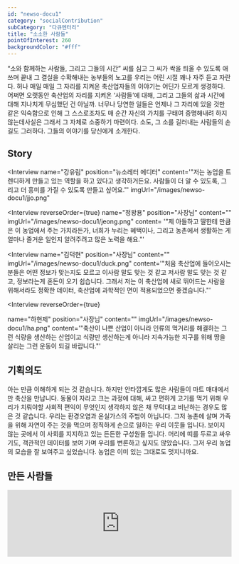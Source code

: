 ```yaml
---
id: "newso-docu1"
category: "socialContribution"
subCategory: "다큐멘터리"
title: "소소한 사람들"
pointOfInterest: 260
backgroundColor: "#fff"
---
```


“소와 함께하는 사람들, 그리고 그들의 시간”
씨를 심고 그 씨가 싹을 틔울 수 있도록 애쓰며 끝내 그 결실을 수확해내는 농부들의 노고를 우리는 어린 시절 꽤나 자주 듣고 자란다. 허나 매일 매일 그 자리를 지켜온 축산업자들의 이야기는 어딘가 모르게 생경하다. 어쩌면 오랫동안 축산업의 자리를 지켜온 ‘사람들’에 대해, 그리고 그들의 삶과 시간에 대해 지나치게 무심했던 건 아닐까.
너무나 당연한 일들은 언제나 그 자리에 있을 것만 같은 익숙함으로 인해 그 스스로조차도 매 순간 자신의 가치를 구태여 증명해내려 하지 않는데사실은 그래서 그 자체로 소중하기 마련이다. 소도, 그 소를 길러내는 사람들의 손길도 그러하다.
그들의 이야기를 당신에게 소개한다.

## Story

<Interview
  name="강유림"
  position="뉴소레터 에디터"
  content='"저는 농업을 트렌디하게 만들고 있는 역할을 하고 있다고 생각하거든요. 사람들이
  더 알 수 있도록, 그리고 더 흥미를 가질 수 있도록 만들고 싶어요."'
  imgUrl="/images/newso-docu1/jjo.png"
>

</Interview>

<Interview
reverseOrder={true}
  name="정왕용"
  position="사장님"
  content=""
  imgUrl="/images/newso-docu1/jeong.png"
  content= '"제 아들하고 딸한테 만큼은 이 농업에서 주는 가치라든가, 너희가 누리는 혜택이나,
  그리고 농촌에서 생활하는 게 얼마나 즐거운 일인지 알려주려고 많은 노력을 해요."'
>

</Interview>

<Interview
  name="김덕현"
  position="사장님"
  content=""
  imgUrl="/images/newso-docu1/duck.png"
  content='"처음 축산업에 들어오시는 분들은 어떤 정보가 맞는지도 모르고 이사람 말도 맞는
  것 같고 저사람 말도 맞는 것 같고, 정보라는게 혼돈이 오기 쉽습니다. 그래서 저는
  이 축산업에 새로 뛰어드는 사람을 위해서라도 정확한 데이터, 축산업에 과학적인
  면이 적용되었으면 좋겠습니다."'
></Interview>
<Interview
reverseOrder={true}

name="하현제"
position="사장님"
content=""
imgUrl="/images/newso-docu1/ha.png"
content='"축산이 나쁜 산업이 아니라 인류의 먹거리를 해결하는 그런 식량을 생산하는
산업이고 식량만 생산하는게 아니라 지속가능한 지구를 위해 땅을 살리는 그런
운동이 되길 바랍니다."'

> </Interview>

## 기획의도

아는 만큼 이해하게 되는 것 같습니다. 하지만 안타깝게도 많은 사람들이 마트
매대에서만 축산을 만납니다. 동물이 자라고 크는 과정에 대해, 싸고 편하게 고기를
먹기 위해 우리가 치뤄야할 사회적 편익이 무엇인지 생각하지 않은 채 무턱대고
비난하는 경우도 많은 것 같습니다. 우리는 환경오염과 온실가스의 주범이
아닙니다. 그저 농촌에 살며 가족을 위해 자연이 주는 것을 먹으며 정직하게 손으로
일하는 우리 이웃들 입니다. 보이지 않는 곳에서 이 사회를 지지하고 있는 든든한
구성원들 입니다. 머리에 띠를 두르고 싸우기도, 객관적인 데이터를 보여 가며
우리를 변론하고 싶지도 않았습니다. 그저 우리 농업의 모습을 잘 보여주고
싶었습니다. 농업은 이미 있는 그대로도 멋지니까요.

## 만든 사람들

<MadeBy />
<div className="mt-20 relative pb-[56.25%] pt-8 h-0 overflow-hidden">
  <iframe
    className="absolute top-0 left-0 w-full h-full"
    width="100%"
    height="auto"
    src="https://www.youtube.com/embed/RPc3bnRkAvs"
    title="YouTube video player"
    frameBorder="0"
    allow="accelerometer; autoplay; clipboard-write; encrypted-media; gyroscope; picture-in-picture"
    allowFullScreen
  ></iframe>
</div>
